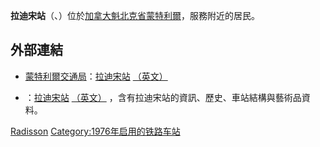 {{Infobox station 
| name          = 拉迪宋<br />{{lang|fr|Radisson}}
| type          = 
| style         = Montreal Metro
| image         = Metro Radisson-Station.JPG
| image_caption = 
| address       = [[魁北克省|魁北克省]][[蒙特利爾|蒙特利爾]]{{link-en|舍布魯克街|Sherbrooke Street|舍布魯克街東}}7155及7250號
| country       = [[加拿大|加拿大]]
| coordinates   = {{Coord|45|35|20|N|73|32|22|W|type:railwaystation_region:CA-QC|display=inline,title}}
| elevation     = 
| line          = [[蒙特利爾地鐵綠線|綠線]]
| other         = 參見[[#拉迪宋總站|拉迪宋總站]]
| structure     = 
| platform      = 
| depth         = {{convert|17.4|m|ftin|abbr=off}}，第25深
| levels        = 
| tracks        = 
| parking       = 
| bicycle       = 
| baggage_check = 
| opened        = 1976年6月6日
| architect     = Papineau, Gérin-Lajoie, Le Blanc, Edwards
| closed        = 
| rebuilt       = 
| electrified   = 
| ADA           = 
| code          = 
| owned         =
| operator      = [[蒙特利爾交通局|蒙特利爾交通局]]
| zone          = 
| status        =
| former        = 
| passengers    = 3,222,548進出（2006年），28/68
| pass_year     = 
| pass_percent  = 
| pass_system   = 
| mpassengers   = 
| services      = 
| map_locator   = 
| web           = 
}}
'''拉迪宋站'''（{{lang-fr|Station Radisson}}、{{lang-en|Radisson Station}}）位於[[加拿大|加拿大]][[魁北克省|魁北克省]][[蒙特利爾|蒙特利爾]]，服務附近的居民。

== 外部連結 ==

* {{fr}}{{en}}[[蒙特利爾交通局|蒙特利爾交通局]]：[http://www.stm.info/metro/M19.htm 拉迪宋站] {{Wayback|url=http://www.stm.info/metro/M19.htm |date=20130630233526 }}[http://www.stm.info/English/metro/a-M19.htm （英文）] {{Wayback|url=http://www.stm.info/English/metro/a-M19.htm |date=20130702085945 }}
* {{fr}}{{en}}{{lang|en|metrodemontreal.com}}：[http://www.metrodemontreal.com/green/radisson/index-f.html 拉迪宋站] {{Wayback|url=http://www.metrodemontreal.com/green/radisson/index-f.html |date=20200218223224 }}[http://www.metrodemontreal.com/green/radisson/ （英文）] {{Wayback|url=http://www.metrodemontreal.com/green/radisson/ |date=20160303194518 }}，含有拉迪宋站的資訊、歷史、車站結構與藝術品資料。

{{蒙特利爾地鐵}}

[[Category:蒙特利爾地鐵綠線車站|Radisson]]
[[Category:1976年启用的铁路车站|Category:1976年启用的铁路车站]]